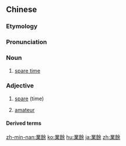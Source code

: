 {{also|业余}}
==Chinese==
{{zh-forms|s=业余}}

===Etymology===
{{zh-compound|業|餘|profession, job|spare, remainder, rest}}

===Pronunciation===
{{zh-pron
|m=yèyú
|c=jip6 jyu4
|mn=qz:gia̍p-îr/tp,xm:gia̍p-û/twv,zz:gia̍p-î
|cat=n,a
}}

===Noun===
{{zh-noun}}

# [[spare time]]

===Adjective===
{{zh-adj}}

# {{lb|zh|attributive}} [[spare]] (time)
#: {{zh-x|他 用 他 的 業餘 時間 學習 荷蘭文。|He uses his '''spare time''' to study Dutch.}}
# {{lb|zh|attributive}} [[amateur]]
#: {{zh-x|他 是 一 個 業餘 歌手。|He's an '''amateur''' singer.}}

====Derived terms====
{{zh-der|業餘愛好|業餘大學|業餘教育}}

{{zh-cat|Elementary}}

[[zh-min-nan:業餘]]
[[ko:業餘]]
[[hu:業餘]]
[[ja:業餘]]
[[zh:業餘]]